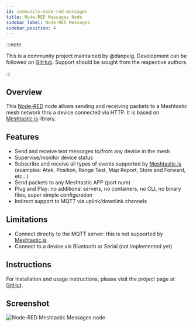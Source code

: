 ```yaml
---
id: community-node-red-messages
title: Node-RED Messages Node
sidebar_label: Node-RED Messages
sidebar_position: 4
---
```


:::note

This is a community project maintained by @danpeig.
Development can be followed on [GitHub](https://github.com/danpeig/node-red-meshtastic-msg).
Support should be sought from the respective authors.

:::

## Overview

This [Node-RED](https://nodered.org) node allows sending and receiving packets to a Meshtastic mesh network thru a device connected via HTTP.
It is based on [Meshtastic.js](https://js.meshtastic.org/) library.

## Features
- Send and receive text messages to/from any device in the mesh
- Supervise/monitor device status
- Subscribe and receive all types of events supported by [Meshtastic.js](https://js.meshtastic.org/) (examples: Atak, Position, Range Test, Map Report, Store and Forward, etc...)
- Send packets to any Meshtastic APP (port num)
- Plug and Play: no additional servers, no containers, no CLI, no binary files, super simple configuration
- Indirect support to MQTT via uplink/downlink channels

## Limitations
- Connect directly to the MQTT server: this is not supported by [Meshtastic.js](https://js.meshtastic.org/)
- Connect to a device via Bluetooth or Serial (not implemented yet)

## Instructions
For installation and usage instructions, please visit the project page at [GitHut](https://github.com/danpeig/node-red-meshtastic-msg).

## Screenshot
![Node-RED Meshtastic Messages node](https://github.com/danpeig/node-red-meshtastic-msg/raw/main/resources/flow_example.png)
